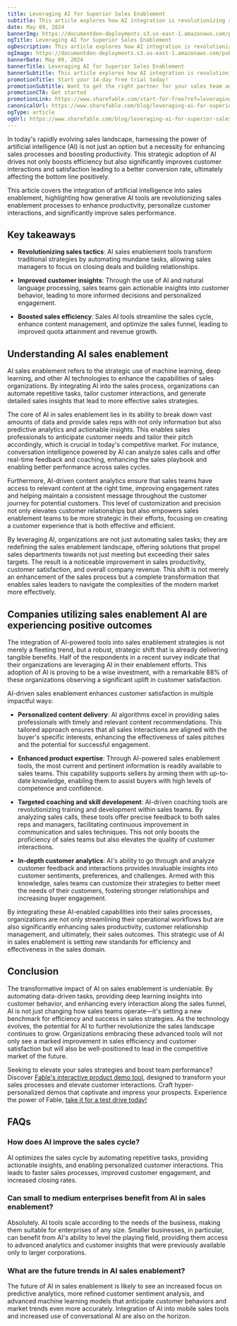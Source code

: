 ```yaml
---
title: Leveraging AI for Superior Sales Enablement
subtitle: This article explores how AI integration is revolutionizing sales enablement, boosting productivity, personalizing customer interactions, and improving sales performance.
date: May 09, 2024
bannerImg: https://documentden-deployments.s3.us-east-1.amazonaws.com/public/16ec9760-11fa-4cea-8c8c-84c28da6a451
ogTitle: Leveraging AI for Superior Sales Enablement
ogDescription: This article explores how AI integration is revolutionizing sales enablement, boosting productivity, personalizing customer interactions, and improving sales performance.
ogImage: https://documentden-deployments.s3.us-east-1.amazonaws.com/public/16ec9760-11fa-4cea-8c8c-84c28da6a451
bannerDate: May 09, 2024
bannerTitle: Leveraging AI for Superior Sales Enablement
bannerSubtitle: This article explores how AI integration is revolutionizing sales enablement, boosting productivity, personalizing customer interactions, and improving sales performance.
promotionTitle: Start your 14-day free trial today!
promotionSubtitle: Want to get the right partner for your sales team and close more deals?
promotionCTA: Get started
promotionLink: https://www.sharefable.com/start-for-free?ref=leveraging-ai-for-superior-sales-enablement
canonicalUrl: https://www.sharefable.com/blog/leveraging-ai-for-superior-sales-enablement
ogType: article
ogUrl: https://www.sharefable.com/blog/leveraging-ai-for-superior-sales-enablement
---
```


In today's rapidly evolving sales landscape, harnessing the power of artificial intelligence (AI) is not just an option but a necessity for enhancing sales processes and boosting productivity.  This strategic adoption of AI drives not only boosts efficiency but also significantly improves customer interactions and satisfaction leading to a better conversion rate, ultimately affecting the bottom line positively.

This article covers the integration of artificial intelligence into sales enablement, highlighting how generative AI tools are revolutionizing sales enablement processes to enhance productivity, personalize customer interactions, and significantly improve sales performance.

## Key takeaways

- **Revolutionizing sales tactics**: AI sales enablement tools transform traditional strategies by automating mundane tasks, allowing sales managers to focus on closing deals and building relationships.

- **Improved customer insights**: Through the use of AI and natural language processing, sales teams gain actionable insights into customer behavior, leading to more informed decisions and personalized engagement.

- **Boosted sales efficiency**: Sales AI tools streamline the sales cycle, enhance content management, and optimize the sales funnel, leading to improved quota attainment and revenue growth.

## Understanding AI sales enablement

AI sales enablement refers to the strategic use of machine learning, deep learning, and other AI technologies to enhance the capabilities of sales organizations. By integrating AI into the sales process, organizations can automate repetitive tasks, tailor customer interactions, and generate detailed sales insights that lead to more effective sales strategies.

The core of AI in sales enablement lies in its ability to break down vast amounts of data and provide sales reps with not only information but also predictive analytics and actionable insights. This enables sales professionals to anticipate customer needs and tailor their pitch accordingly, which is crucial in today's competitive market. For instance, conversation intelligence powered by AI can analyze sales calls and offer real-time feedback and coaching, enhancing the sales playbook and enabling better performance across sales cycles.

Furthermore, AI-driven content analytics ensure that sales teams have access to relevant content at the right time, improving engagement rates and helping maintain a consistent message throughout the customer journey for potential customers. This level of customization and precision not only elevates customer relationships but also empowers sales enablement teams to be more strategic in their efforts, focusing on creating a customer experience that is both effective and efficient.

By leveraging AI, organizations are not just automating sales tasks; they are redefining the sales enablement landscape, offering solutions that propel sales departments towards not just meeting but exceeding their sales targets. The result is a noticeable improvement in sales productivity, customer satisfaction, and overall company revenue. This shift is not merely an enhancement of the sales process but a complete transformation that enables sales leaders to navigate the complexities of the modern market more effectively.

## Companies utilizing sales enablement AI are experiencing positive outcomes

The integration of AI-powered tools into sales enablement strategies is not merely a fleeting trend, but a robust, strategic shift that is already delivering tangible benefits. Half of the respondents in a recent survey indicate that their organizations are leveraging AI in their enablement efforts. This adoption of AI is proving to be a wise investment, with a remarkable 88% of these organizations observing a significant uplift in customer satisfaction.

AI-driven sales enablement enhances customer satisfaction in multiple impactful ways:

- **Personalized content delivery**: AI algorithms excel in providing sales professionals with timely and relevant content recommendations. This tailored approach ensures that all sales interactions are aligned with the buyer's specific interests, enhancing the effectiveness of sales pitches and the potential for successful engagement.

- **Enhanced product expertise**: Through AI-powered sales enablement tools, the most current and pertinent information is readily available to sales teams. This capability supports sellers by arming them with up-to-date knowledge, enabling them to assist buyers with high levels of competence and confidence.

- **Targeted coaching and skill development**: AI-driven coaching tools are revolutionizing training and development within sales teams. By analyzing sales calls, these tools offer precise feedback to both sales reps and managers, facilitating continuous improvement in communication and sales techniques. This not only boosts the proficiency of sales teams but also elevates the quality of customer interactions.


- **In-depth customer analytics**: AI's ability to go through and analyze customer feedback and interactions provides invaluable insights into customer sentiments, preferences, and challenges. Armed with this knowledge, sales teams can customize their strategies to better meet the needs of their customers, fostering stronger relationships and increasing buyer engagement.

By integrating these AI-enabled capabilities into their sales processes, organizations are not only streamlining their operational workflows but are also significantly enhancing sales productivity, customer relationship management, and ultimately, their sales outcomes. This strategic use of AI in sales enablement is setting new standards for efficiency and effectiveness in the sales domain.

## Conclusion

The transformative impact of AI on sales enablement is undeniable. By automating data-driven tasks, providing deep learning insights into customer behavior, and enhancing every interaction along the sales funnel, AI is not just changing how sales teams operate—it's setting a new benchmark for efficiency and success in sales strategies. As the technology evolves, the potential for AI to further revolutionize the sales landscape continues to grow. Organizations embracing these advanced tools will not only see a marked improvement in sales efficiency and customer satisfaction but will also be well-positioned to lead in the competitive market of the future.

Seeking to elevate your sales strategies and boost team performance? Discover [Fable's interactive product demo tool](https://www.sharefable.com/?ref=leveraging-ai-for-superior-sales-enablement), designed to transform your sales processes and elevate customer interactions. Craft hyper-personalized demos that captivate and impress your prospects. Experience the power of Fable, [take it for a test drive today!](https://www.sharefable.com/start-for-free?ref=leveraging-ai-for-superior-sales-enablement)
 
## FAQs

### How does AI improve the sales cycle?

AI optimizes the sales cycle by automating repetitive tasks, providing actionable insights, and enabling personalized customer interactions. This leads to faster sales processes, improved customer engagement, and increased closing rates.

### Can small to medium enterprises benefit from AI in sales enablement?

Absolutely. AI tools scale according to the needs of the business, making them suitable for enterprises of any size. Smaller businesses, in particular, can benefit from AI's ability to level the playing field, providing them access to advanced analytics and customer insights that were previously available only to larger corporations.

### What are the future trends in AI sales enablement?

The future of AI in sales enablement is likely to see an increased focus on predictive analytics, more refined customer sentiment analysis, and advanced machine learning models that anticipate customer behaviors and market trends even more accurately. Integration of AI into mobile sales tools and increased use of conversational AI are also on the horizon.
